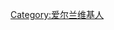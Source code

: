 {{Userbox
  |border-c = #000000
  |border-s = 1
  |id-c     = #ffffff
  |id-s     = 9
  |id-fc    = #000000
  |info-c   = #ffffff
  |info-s   = 9
  |info-fc  = #000000
  |id       = [[File:Flag_of_Ireland.svg|60px]]
  |info     = 这位用户居住于[[爱尔兰]]。
}}

{{Irish Wikipedian}}
[[Category:爱尔兰维基人]]